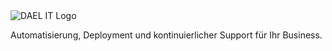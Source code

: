 <div className="min-h-screen flex flex-col items-center justify-center bg-gradient-to-br from-blue-50 to-white px-4 text-center">
  <img
    src="/dael_logo_1024px.png"
    srcSet="
      /dael_logo_1024px.png 1x,
      /dael_logo_2048px.png 2x
    "
    alt="DAEL IT Logo"
    className="w-[70vw] sm:w-[60vw] md:w-[50vw] lg:w-[40vw] xl:w-[30vw] max-w-[2048px] h-auto object-contain"
  />

  <p className="mt-8 text-xl sm:text-2xl md:text-3xl lg:text-4xl text-gray-700 max-w-2xl leading-snug">
    Automatisierung, Deployment und kontinuierlicher Support für Ihr Business.
  </p>
</div>
